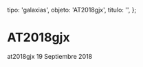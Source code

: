 
  tipo: 'galaxias',
  objeto: 'AT2018gjx',
  titulo: '',
};

# AT2018gjx

<Imagen
  src="registro/at2018-gjx_20180919_1_at2018gjx_20180919_gjcb.png"
  fecha="20180919"
/>

at2018gjx 19 Septiembre 2018